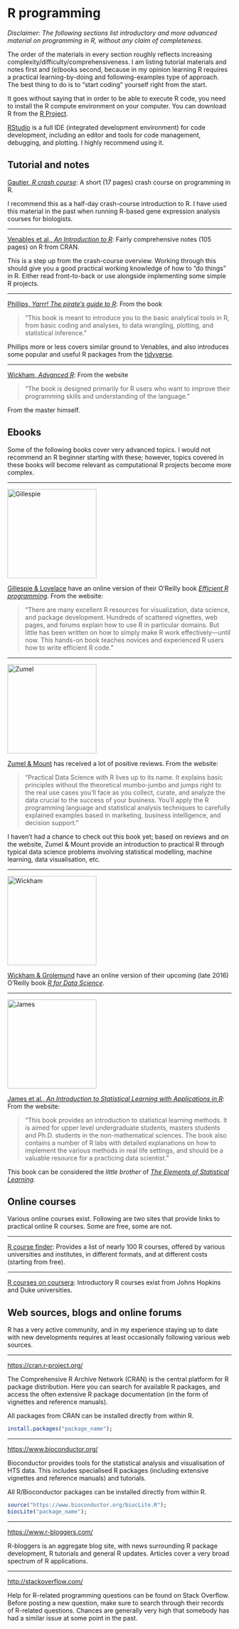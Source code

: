 # R programming

*Disclaimer: The following sections list introductory and more advanced material on programming in R, without any claim of completeness.*

The order of the materials in every section roughly reflects increasing complexity/difficulty/comprehensiveness. I am listing tutorial materials and notes first and (e)books second, because in my opinion learning R requires a practical learning-by-doing and following-examples type of approach. The best thing to do is to "start coding" yourself right from the start.

It goes without saying that in order to be able to execute R code, you need to install the R compute environment on your computer. You can download R from the [R Project](https://www.r-project.org/).

[RStudio](https://www.rstudio.com/products/RStudio/) is a full IDE (integrated development environment) for code development, including an editor and tools for code management, debugging, and plotting. I highly recommend using it.

## Tutorial and notes

[Gautier, *R crash course*](http://www.cbs.dtu.dk/courses/thaiworkshop/exercises/crashR.2.pdf): A short (17 pages) crash course on programming in R.

I recommend this as a half-day crash-course introduction to R. I have used this material in the past when running R-based gene expression analysis courses for biologists.

---

[Venables et al., *An Introduction to R*](https://cran.r-project.org/doc/manuals/R-intro.pdf): Fairly comprehensive notes (105 pages) on R from CRAN.

This is a step up from the crash-course overview. Working through this should give you a good practical working knowledge of how to "do things" in R. Either read front-to-back or use alongside implementing some simple R projects.

---

[Phillips, *Yarrr! The pirate's guide to R*](https://drive.google.com/file/d/0B4udF24Yxab0S1hnZlBBTmgzM3M/view): From the book

> "This book is meant to introduce you to the basic analytical tools in R, from basic coding and analyses, to data wrangling, plotting, and statistical inference."

Phillips more or less covers similar ground to Venables, and also introduces some popular and useful R packages from the [tidyverse](https://blog.rstudio.org/2016/09/15/tidyverse-1-0-0/).

---

[Wickham, *Advanced R*](http://adv-r.had.co.nz/): From the website

> "The book is designed primarily for R users who want to improve their programming skills and understanding of the language."

From the master himself.

## Ebooks

Some of the following books cover very advanced topics. I would not recommend an R beginner starting with these; however, topics covered in these books will become relevant as computational R projects become more complex.  

---

[<img src="gillespie.png" alt="Gillespie" style="height: 200px;"/>](https://www.manning.com/books/practical-data-science-with-r)

[Gillespie & Lovelace](https://csgillespie.github.io/efficientR/index.html) have an online version of their O'Reilly book [*Efficient R programming*](https://www.amazon.com/Efficient-Programming-Practical-Guide-Smarter/dp/1491950781). From the website:

> "There are many excellent R resources for visualization, data science, and package development. Hundreds of scattered vignettes, web pages, and forums explain how to use R in particular domains. But little has been written on how to simply make R work effectively—until now. This hands-on book teaches novices and experienced R users how to write efficient R code."

---

[<img src="zumel.jpg" alt="Zumel" style="height: 200px;"/>](https://www.manning.com/books/practical-data-science-with-r)

[Zumel & Mount](https://www.manning.com/books/practical-data-science-with-r) has received a lot of positive reviews. From the website:

> "Practical Data Science with R lives up to its name. It explains basic principles without the theoretical mumbo-jumbo and jumps right to the real use cases you'll face as you collect, curate, and analyze the data crucial to the success of your business. You'll apply the R programming language and statistical analysis techniques to carefully explained examples based in marketing, business intelligence, and decision support."

I haven't had a chance to check out this book yet; based on reviews and on the website, Zumel & Mount provide an introduction to practical R through typical data science problems involving statistical modelling, machine learning, data visualisation, etc.

---

[<img src="wickham.png" alt="Wickham" style="height: 200px;"/>](https://www.manning.com/books/practical-data-science-with-r)


[Wickham & Grolemund](http://r4ds.had.co.nz) have an online version of their upcoming (late 2016) O'Reilly book [*R for Data Science*](https://www.amazon.com/R-Data-Science-Hadley-Wickham/dp/1491910399/ref=as_li_ss_tl?ie=UTF8&qid=1469550189&sr=8-1&keywords=R+for+data+science&linkCode=sl1&tag=devtools-20&linkId=6fe0069f9605cf847ed96c191f4e84dd).

---

[<img src="james.jpg" alt="James" style="height: 200px;"/>](https://www.manning.com/books/practical-data-science-with-r)


[James et al., *An Introduction to Statistical Learning with Applications in R*](http://www-bcf.usc.edu/~gareth/ISL/): From the website:

> "This book provides an introduction to statistical learning methods. It is aimed for upper level undergraduate students, masters students and Ph.D. students in the non-mathematical sciences. The book also contains a number of R labs with detailed explanations on how to implement the various methods in real life settings, and should be a valuable resource for a practicing data scientist."

This book can be considered the *little brother* of [*The Elements of Statistical Learning*](http://statweb.stanford.edu/~tibs/ElemStatLearn/).


## Online courses

Various online courses exist. Following are two sites that provide links to practical online R courses. Some are free, some are not.

---

[R course finder](http://r-exercises.com/r-courses/): Provides a list of nearly 100 R courses, offered by various universities and institutes, in different formats, and at different costs (starting from free).

---

[R courses on coursera](https://www.coursera.org/courses?languages=en&query=r+programming): Introductory R courses exist from Johns Hopkins and Duke universities.

## Web sources, blogs and online forums

R has a very active community, and in my experience staying up to date with new developments requires at least occasionally following various web sources.

---

[https://cran.r-project.org/](https://cran.r-project.org/)

The Comprehensive R Archive Network (CRAN) is the central platform for R package distribution. Here you can search for available R packages, and access the often extensive R package documentation (in the form of vignettes and reference manuals).

All packages from CRAN can be installed directly from within R.
```r
install.packages("package_name");
```

---

[https://www.bioconductor.org/](https://www.bioconductor.org/)

Bioconductor provides tools for the statistical analysis and visualisation of HTS data. This includes specialised R packages (including extensive vignettes and reference manuals) and tutorials.

All R/Bioconductor packages can be installed directly from within R.
```r
source("https://www.bioconductor.org/biocLite.R");
biocLite("package_name");
```
---

[https://www.r-bloggers.com/](https://www.r-bloggers.com/)

R-bloggers is an aggregate blog site, with news surrounding R package development, R tutorials and general R updates. Articles cover a very broad spectrum of R applications.

---

[http://stackoverflow.com/](http://stackoverflow.com/)

Help for R-related programming questions can be found on Stack Overflow. Before posting a new question, make sure to search through their records of R-related questions. Chances are generally very high that somebody has had a similar issue at some point in the past.
